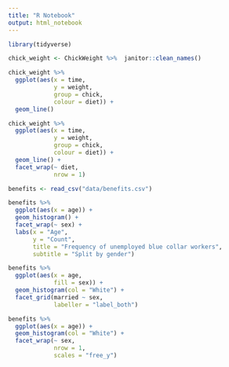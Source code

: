 ```yaml
---
title: "R Notebook"
output: html_notebook
---
```


```r
library(tidyverse)

chick_weight <- ChickWeight %>%  janitor::clean_names()

```

```r

chick_weight %>% 
  ggplot(aes(x = time,
             y = weight,
             group = chick,
             colour = diet)) +
  geom_line()

```

```r

chick_weight %>% 
  ggplot(aes(x = time,
             y = weight,
             group = chick,
             colour = diet)) +
  geom_line() +
  facet_wrap(~ diet,
             nrow = 1)

```

```r

benefits <- read_csv("data/benefits.csv")


```

```r

benefits %>% 
  ggplot(aes(x = age)) +
  geom_histogram() +
  facet_wrap(~ sex) +
  labs(x = "Age",
       y = "Count",
       title = "Frequency of unemployed blue collar workers",
       subtitle = "Split by gender")

```

```r

benefits %>% 
  ggplot(aes(x = age,
             fill = sex)) +
  geom_histogram(col = "White") +
  facet_grid(married ~ sex,
             labeller = "label_both")

```

```r

benefits %>% 
  ggplot(aes(x = age)) +
  geom_histogram(col = "White") +
  facet_wrap(~ sex,
             nrow = 1,
             scales = "free_y")

```
